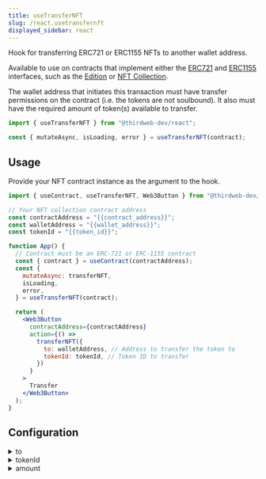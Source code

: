 ```yaml
---
title: useTransferNFT
slug: /react.usetransfernft
displayed_sidebar: react
---
```


Hook for transferring ERC721 or ERC1155 NFTs to another wallet address.

Available to use on contracts that implement either the
[ERC721](https://portal.thirdweb.com/solidity/interfaces/erc721)
and [ERC1155](https://portal.thirdweb.com/solidity/interfaces/erc1155)
interfaces, such as the [Edition](https://thirdweb.com/thirdweb.eth/TokenERC1155)
or [NFT Collection](https://thirdweb.com/thirdweb.eth/TokenERC721).

The wallet address that initiates this transaction must have transfer permissions on the contract (i.e. the tokens are not soulbound).
It also must have the required amount of token(s) available to transfer.

```jsx
import { useTransferNFT } from "@thirdweb-dev/react";

const { mutateAsync, isLoading, error } = useTransferNFT(contract);
```

## Usage

Provide your NFT contract instance as the argument to the hook.

```jsx
import { useContract, useTransferNFT, Web3Button } from "@thirdweb-dev/react";

// Your NFT collection contract address
const contractAddress = "{{contract_address}}";
const walletAddress = "{{wallet_address}}";
const tokenId = "{{token_id}}";

function App() {
  // Contract must be an ERC-721 or ERC-1155 contract
  const { contract } = useContract(contractAddress);
  const {
    mutateAsync: transferNFT,
    isLoading,
    error,
  } = useTransferNFT(contract);

  return (
    <Web3Button
      contractAddress={contractAddress}
      action={() =>
        transferNFT({
          to: walletAddress, // Address to transfer the token to
          tokenId: tokenId, // Token ID to transfer
        })
      }
    >
      Transfer
    </Web3Button>
  );
}
```

## Configuration

<details>
  <summary>to</summary>
  <div>

### to (required)

The wallet address to transfer the token(s) to.

To use the connected wallet address, use the [`useAddress`](/react/react.useaddress) hook.

```jsx
import {
  useContract,
  useTransferNFT,
  Web3Button,
  useAddress,
} from "@thirdweb-dev/react";

const contractAddress = "{{contract_address}}";
const tokenId = "{{token_id}}";

function App() {
  // Contract must be an ERC-721 or ERC-1155 contract
  const { contract } = useContract(contractAddress);
  const {
    mutateAsync: transferNFT,
    isLoading,
    error,
  } = useTransferNFT(contract);
  // highlight-next-line
  const address = useAddress();

  return (
    <Web3Button
      contractAddress={contractAddress}
      action={() =>
        transferNFT({
          // highlight-next-line
          to: address, // Address to transfer the token to
          tokenId: tokenId, // Token ID to transfer
        })
      }
    >
      Transfer
    </Web3Button>
  );
}
```

</div>
</details>

<details>
  <summary>tokenId</summary>
  <div>

### tokenId (required)

The token ID of the NFT to transfer.

Can be a `string` or `number`.

```jsx
import { useContract, useTransferNFT, Web3Button } from "@thirdweb-dev/react";

const contractAddress = "{{contract_address}}";
const walletAddress = "{{wallet_address}}";
// highlight-next-line
const tokenId = "{{token_id}}";

function App() {
  // Contract must be an ERC-721 or ERC-1155 contract
  const { contract } = useContract(contractAddress);
  const {
    mutateAsync: transferNFT,
    isLoading,
    error,
  } = useTransferNFT(contract);

  return (
    <Web3Button
      contractAddress={contractAddress}
      action={() =>
        transferNFT({
          to: walletAddress, // Address to transfer the token to
          // highlight-next-line
          tokenId: tokenId, // Token ID to transfer
        })
      }
    >
      Transfer
    </Web3Button>
  );
}
```

</div>
</details>

<details>
  <summary>amount</summary>
  <div>

### amount (ERC1155 only)

If you are using an ERC1155 contract, specify the amount of tokens to transfer.

```jsx
import { useContract, useTransferNFT, Web3Button } from "@thirdweb-dev/react";

const contractAddress = "{{contract_address}}";
const walletAddress = "{{wallet_address}}";
const tokenId = "{{token_id}}";
// highlight-next-line
const amount = "{{amount}}"; // string or number

function App() {
  // Contract must be an ERC-721 or ERC-1155 contract
  const { contract } = useContract(contractAddress);
  const {
    mutateAsync: transferNFT,
    isLoading,
    error,
  } = useTransferNFT(contract);

  return (
    <Web3Button
      contractAddress={contractAddress}
      action={() =>
        transferNFT({
          to: walletAddress, // Address to transfer the token to
          tokenId: tokenId, // Token ID to transfer
          // highlight-next-line
          amount: amount, // Amount of tokens to transfer (ERC-1155 only)
        })
      }
    >
      Transfer
    </Web3Button>
  );
}
```

</div>
</details>
